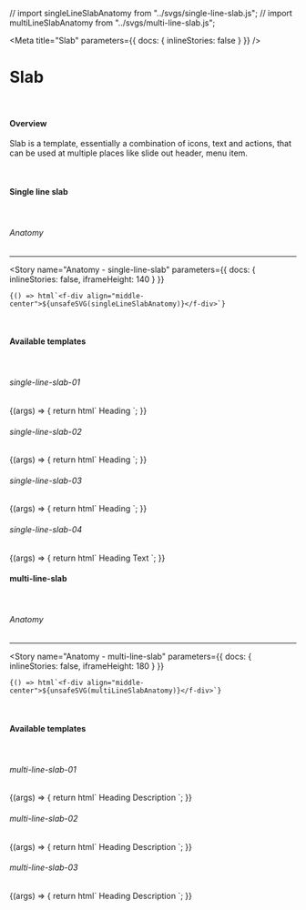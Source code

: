 // import singleLineSlabAnatomy from "../svgs/single-line-slab.js";
// import multiLineSlabAnatomy from "../svgs/multi-line-slab.js";

<Meta
	title="Slab"
	parameters={{
		docs: {
			inlineStories: false
		}
	}}
/>

# Slab

<br />

#### Overview

Slab is a template, essentially a combination of icons, text and actions, that can be used at multiple places like slide out header, menu item.

<br />

#### Single line slab

<br />

###### Anatomy

<hr />

<Story
	name="Anatomy - single-line-slab"
	parameters={{
		docs: {
			inlineStories: false,
			iframeHeight: 140
		}
	}}
>
	{() => html`<f-div align="middle-center">${unsafeSVG(singleLineSlabAnatomy)}</f-div>`}
</Story>

<br />

#### Available templates

<br />

###### single-line-slab-01

<Canvas>
  <Story
    name="single-line-slab-01"
     parameters={{
    docs: {
      inlineStories: false,
      iframeHeight: 65,
    },
  }}
  >
    {(args) => {
      return html`
        <!--Start : single-line slab -->
          <f-div width="382px" state="secondary" padding="medium" gap="medium" align="middle-left">
             <!--Start : slab-left -->
            <f-div data-f-id="slab-left" height="hug-content" width="hug-content">
              <f-icon source="i-icon"></f-icon>
            </f-div>
             <!--SEnd : slab-left -->
             <!--Start : slab-middle  -->
            <f-div data-f-id="slab-middle" width="fill-container" gap="medium" align="middle-left">
              <f-text variant="heading" size="small" weight="bold" ?inline=${true}>Heading</f-text>
              <f-div gap="medium" width="hug-content">
                <f-icon-button
                  icon="i-icon"
                  variant="block"
                  type="packed"
                  size="small"
                  state="inherit"
                ></f-icon-button>
                <f-icon-button
                  icon="i-icon"
                  variant="block"
                  type="packed"
                  size="small"
                  state="inherit"
                ></f-icon-button>
                <f-icon-button
                  icon="i-icon"
                  variant="block"
                  type="packed"
                  size="small"
                  state="inherit"
                ></f-icon-button>
              </f-div>
            </f-div>
            <!--End : slab-middle  -->
            <!--START : slab-right -->
            <f-div data-f-id="slab-right" width="hug-content" gap="medium">
              <f-icon-button
                icon="i-icon"
                variant="block"
                type="packed"
                size="medium"
                state="inherit"
              ></f-icon-button>
              <f-icon-button
                icon="i-icon"
                variant="block"
                type="packed"
                size="medium"
                state="inherit"
              ></f-icon-button>
              <f-icon-button
                icon="i-icon"
                variant="block"
                type="packed"
                size="medium"
                state="inherit"
              ></f-icon-button>
            </f-div>
            <!--End : slab-right -->
          </f-div>
        <!--End : single-line slab -->
      `;
    }}
  </Story>
</Canvas>

###### single-line-slab-02

<Canvas>
  <Story
    name="single-line-slab-02"
     parameters={{
    docs: {
      inlineStories: false,
      iframeHeight: 65,
    },
  }}
  >
    {(args) => {
      return html`
        <!--Start : single-line slab -->
          <f-div width="382px" state="secondary" padding="medium" gap="medium" align="middle-left">
             <!--Start : slab-left -->
            <f-div data-f-id="slab-left" height="hug-content" width="hug-content">
              <f-icon source="i-icon"></f-icon>
            </f-div>
             <!--SEnd : slab-left -->
             <!--Start : slab-middle  -->
            <f-div data-f-id="slab-middle" width="fill-container" gap="medium" align="middle-left">
              <f-text variant="heading" size="small" weight="bold" ?inline=${true}>Heading</f-text>
              <f-div gap="medium" width="hug-content">
                <f-counter label="88"></f-counter>
              </f-div>
            </f-div>
            <!--End : slab-middle  -->
            <!--START : slab-right -->
            <f-div data-f-id="slab-right" width="hug-content" gap="medium">
              <f-icon-button
                icon="i-icon"
                variant="block"
                type="packed"
                size="medium"
                state="inherit"
              ></f-icon-button>
              <f-icon-button
                icon="i-icon"
                variant="block"
                type="packed"
                size="medium"
                state="inherit"
              ></f-icon-button>
              <f-icon-button
                icon="i-icon"
                variant="block"
                type="packed"
                size="medium"
                state="inherit"
              ></f-icon-button>
            </f-div>
            <!--End : slab-right -->
          </f-div>
        <!--End : single-line slab -->
      `;
    }}
  </Story>
</Canvas>

###### single-line-slab-03

<Canvas>
  <Story
    name="single-line-slab-03"
     parameters={{
    docs: {
      inlineStories: false,
      iframeHeight: 65,
    },
  }}
  >
    {(args) => {
      return html`
        <!--Start : single-line slab -->
          <f-div width="382px" state="secondary" padding="medium" gap="medium" align="middle-left">
             <!--Start : slab-left -->
            <f-div data-f-id="slab-left" height="hug-content" width="hug-content">
              <f-icon source="i-icon"></f-icon>
            </f-div>
             <!--SEnd : slab-left -->
             <!--Start : slab-middle  -->
            <f-div data-f-id="slab-middle" width="fill-container" gap="medium" align="middle-left">
              <f-text variant="heading" size="small" weight="bold" ?inline=${true}>Heading</f-text>
               <f-div gap="medium" width="hug-content">
                <f-icon-button
                  icon="i-icon"
                  variant="block"
                  type="packed"
                  size="small"
                  state="inherit"
                ></f-icon-button>
                <f-icon-button
                  icon="i-icon"
                  variant="block"
                  type="packed"
                  size="small"
                  state="inherit"
                ></f-icon-button>
                <f-icon-button
                  icon="i-icon"
                  variant="block"
                  type="packed"
                  size="small"
                  state="inherit"
                ></f-icon-button>
              </f-div>
            </f-div>
            <!--End : slab-middle  -->
            <!--START : slab-right -->
            <f-div data-f-id="slab-right" width="hug-content" gap="medium">
              <f-tag label="Label" size="small"></f-tag>
            </f-div>
            <!--End : slab-right -->
          </f-div>
        <!--End : single-line slab -->
      `;
    }}
  </Story>
</Canvas>

###### single-line-slab-04

<Canvas>
  <Story
    name="single-line-slab-04"
     parameters={{
    docs: {
      inlineStories: false,
      iframeHeight: 65,
    },
  }}
  >
    {(args) => {
      return html`
        <!--Start : single-line slab -->
          <f-div width="382px" state="secondary" padding="medium" gap="medium" align="middle-left">
             <!--Start : slab-left -->
            <f-div data-f-id="slab-left" height="hug-content" width="hug-content">
              <f-icon source="i-icon"></f-icon>
            </f-div>
             <!--SEnd : slab-left -->
             <!--Start : slab-middle  -->
            <f-div data-f-id="slab-middle" width="fill-container" gap="medium" align="middle-left">
              <f-text variant="heading" size="small" weight="bold" ?inline=${true}>Heading</f-text>
            </f-div>
            <!--End : slab-middle  -->
            <!--START : slab-right -->
            <f-div data-f-id="slab-right" width="hug-content" gap="medium">
              <f-text variant="para" size="small" weight="regular">Text</f-text>
            </f-div>
            <!--End : slab-right -->
          </f-div>
        <!--End : single-line slab -->
      `;
    }}
  </Story>
</Canvas>

<br />

#### multi-line-slab

<br />

###### Anatomy

<hr />

<Story
	name="Anatomy - multi-line-slab"
	parameters={{
		docs: {
			inlineStories: false,
			iframeHeight: 180
		}
	}}
>
	{() => html`<f-div align="middle-center">${unsafeSVG(multiLineSlabAnatomy)}</f-div>`}
</Story>

<br />

#### Available templates

<br />

###### multi-line-slab-01

<Canvas>
  <Story
    name="multi-line-slab-01"
     parameters={{
    docs: {
      inlineStories: false,
      iframeHeight: 85,
    },
  }}
  >
    {(args) => {
      return html`
        <!--Start : multi-line slab -->
          <f-div width="382px" state="secondary" padding="medium" gap="medium">
            <!--Start : slab-left -->
            <f-div data-f-id="slab-left" height="hug-content" width="hug-content">
              <f-icon source="i-icon" size="x-large"></f-icon>
            </f-div>
            <!--End : slab-left -->
            <f-div width="fill-container" gap="x-small" direction="column">
            <!--Start : slab-middle  -->
            <f-div data-f-id="slab-middle" direction="row" gap="medium" align="middle-left" width="fill-container">
              <f-text variant="heading" size="small" weight="bold" ?inline=${true}>Heading</f-text>
              <f-div gap="medium" width="hug-content">
                <f-icon-button
                  icon="i-icon"
                  variant="block"
                  type="packed"
                  size="small"
                  state="inherit"
                ></f-icon-button>
                <f-icon-button
                  icon="i-icon"
                  variant="block"
                  type="packed"
                  size="small"
                  state="inherit"
                ></f-icon-button>
                <f-icon-button
                  icon="i-icon"
                  variant="block"
                  type="packed"
                  size="small"
                  state="inherit"
                ></f-icon-button>
              </f-div>
              </f-div>
                <!--End : slab-middle  -->
                <!--Start : section-subtext  -->
                <f-text variant="para" size="medium" weight="regular" ?inline=${true}>Description</f-text>
                <!--End : section-subtext -->
            </f-div>
            <!--START : slab-right -->
            <f-div data-f-id="slab-right" width="hug-content" gap="medium">
              <f-icon-button
                icon="i-icon"
                variant="block"
                type="packed"
                size="medium"
                state="inherit"
              ></f-icon-button>
              <f-icon-button
                icon="i-icon"
                variant="block"
                type="packed"
                size="medium"
                state="inherit"
              ></f-icon-button>
              <f-icon-button
                icon="i-icon"
                variant="block"
                type="packed"
                size="medium"
                state="inherit"
              ></f-icon-button>
            </f-div>
            <!--End : slab-right -->
          </f-div>
        <!--End : multi-line slab -->
      `;
    }}
  </Story>
</Canvas>

###### multi-line-slab-02

<Canvas>
  <Story
    name="multi-line-slab-02"
     parameters={{
    docs: {
      inlineStories: false,
      iframeHeight: 85,
    },
  }}
  >
    {(args) => {
      return html`
        <!--Start : multi-line slab -->
          <f-div width="382px" state="secondary" padding="medium" gap="medium">
            <!--Start : slab-left -->
            <f-div data-f-id="slab-left" height="hug-content" width="hug-content">
              <f-icon source="i-icon" size="x-large"></f-icon>
            </f-div>
            <!--End : slab-left -->
            <f-div width="fill-container" gap="x-small" direction="column">
            <!--Start : slab-middle  -->
            <f-div data-f-id="slab-middle" direction="row" gap="medium" align="middle-left" width="fill-container">
              <f-text variant="heading" size="small" weight="bold" ?inline=${true}>Heading</f-text>
              <f-div gap="medium" width="hug-content">
               <f-counter label="88"></f-counter>
              </f-div>
              </f-div>
                <!--End : slab-middle  -->
                <!--Start : section-subtext  -->
                <f-text variant="para" size="medium" weight="regular" ?inline=${true}>Description</f-text>
                <!--End : section-subtext -->
            </f-div>
            <!--START : slab-right -->
            <f-div data-f-id="slab-right" width="hug-content" gap="medium">
              <f-icon-button
                icon="i-icon"
                variant="block"
                type="packed"
                size="medium"
                state="inherit"
              ></f-icon-button>
              <f-icon-button
                icon="i-icon"
                variant="block"
                type="packed"
                size="medium"
                state="inherit"
              ></f-icon-button>
              <f-icon-button
                icon="i-icon"
                variant="block"
                type="packed"
                size="medium"
                state="inherit"
              ></f-icon-button>
            </f-div>
            <!--End : slab-right -->
          </f-div>
        <!--End : multi-line slab -->
      `;
    }}
  </Story>
</Canvas>

###### multi-line-slab-03

<Canvas>
  <Story
    name="multi-line-slab-03"
     parameters={{
    docs: {
      inlineStories: false,
      iframeHeight: 85,
    },
  }}
  >
    {(args) => {
      return html`
        <!--Start : multi-line slab -->
          <f-div width="382px" state="secondary" padding="medium" gap="medium">
            <!--Start : slab-left -->
            <f-div data-f-id="slab-left" height="hug-content" width="hug-content">
              <f-icon source="i-icon" size="x-large"></f-icon>
            </f-div>
            <!--End : slab-left -->
            <f-div width="fill-container" gap="x-small" direction="column">
            <!--Start : slab-middle  -->
            <f-div data-f-id="slab-middle" direction="row" gap="medium" align="middle-left" width="fill-container">
              <f-text variant="heading" size="small" weight="bold" ?inline=${true}>Heading</f-text>
              <f-div gap="medium" width="hug-content">
                <f-tag laebl="Label" size="small"></f-tag>
              </f-div>
              </f-div>
                <!--End : slab-middle  -->
                <!--Start : section-subtext  -->
                <f-text variant="para" size="medium" weight="regular" ?inline=${true}>Description</f-text>
                <!--End : section-subtext -->
            </f-div>
            <!--START : slab-right -->
            <f-div data-f-id="slab-right" width="hug-content" gap="medium">
              <f-icon-button
                icon="i-icon"
                variant="block"
                type="packed"
                size="medium"
                state="inherit"
              ></f-icon-button>
              <f-icon-button
                icon="i-icon"
                variant="block"
                type="packed"
                size="medium"
                state="inherit"
              ></f-icon-button>
              <f-icon-button
                icon="i-icon"
                variant="block"
                type="packed"
                size="medium"
                state="inherit"
              ></f-icon-button>
            </f-div>
            <!--End : slab-right -->
          </f-div>
        <!--End : multi-line slab -->
      `;
    }}
  </Story>
</Canvas>

